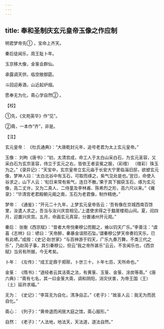 ```yaml
---
---
---
```

title: 奉和圣制庆玄元皇帝玉像之作应制
---




明君梦帝先① ，宝命上齐天。

秦后徒闻乐，周王耻卜年。

玉京移大像，金箓会群仙。

承露调天供，临空敞御筵。

斗回迎寿酒，山近起炉烟。

愿奉无为化，斋心学自然② 。

【校】

①先，《文苑英华》作“见”。

②斋，一本作“齐”，非是。

【注】

玄元皇帝： 《杜氏通典》：“大唐乾封元年，追号老君为太上玄元皇帝。”

玉像： 刘昫《唐书》：“初，太清宫成，命工人于太白山采白石，为玄元圣容，又采白石为玄宗圣容，侍立于玄元之右，皆依王者衮冕之服，（彩缯） 〔缯彩〕珠玉为之。”《录异记》：“天宝中，玄宗皇帝立玄元庙于长安大宁里临淄旧邸，欲塑玄元像，梦神人曰：‘太白北谷中有玉石，可取而琢之，紫气见处是也。’翌日，命使入谷求之，山下人云：‘旬日来常有紫气，连日不散。’果于其下掘获玉石，琢为玄元像，高二丈许，又为二真人、二侍童及李林甫、陈希烈之形，高六尺以来。”《雍录》：“华清宫老君殿朝元阁之南，玉石为老君像，制作精绝。”

梦帝： 《通鉴》：“开元二十九年，上梦玄元皇帝告云：‘吾有像在京城西南百馀里，汝遣人求之，吾当与汝兴庆宫相见。’上遣使求得之于盩厔楼观山间。夏，闰四月，迎置兴庆宫。五月，命画玄元真容，分置诸州开元观。”

秦后： 张衡《西京赋》：“昔者大帝悦秦穆公而觐之，飨以钧天广乐。”李善注：“虞喜《志林》曰：喭曰：‘天帝醉，秦暴金误陨石坠。’谓秦穆公梦天帝奏钧天乐，已有此喭。”成按：《史记·赵世家》“与百神游于钧天，广乐九奏万舞，不类三代之乐”，乃赵简子事，其引秦穆公，但云“我之帝所甚乐”云云，不言闻乐也，《西京赋》当另有所据，今无考矣。

卜年： 《左传》：“成王定鼎于郏鄏，卜世三十，卜年七百，天所命也。”

金箓： 《隋书》：“道经者云其洁斋之法，有黄箓、玉箓、金箓、涂炭等斋。”《唐六典》：“斋有七名，其一曰金箓大斋，调和阴阳，消灾伏害，为帝王国（王） 〔土〕延祚求福。”

无为： 《史记》：“李耳无为自化，清净自正。”《老子》：“故圣人云：我无为而民自化。”

斋心： 《列子》：“黄帝退而闲居大庭之馆，斋心服形。”

自然： 《老子》：“人法地，地法天，天法道，道法自然。”